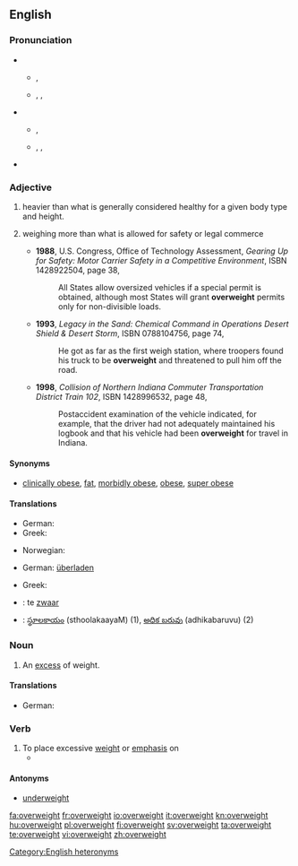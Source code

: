 ==English==

===Pronunciation===
* {{sense|adjective}}
** {{a|UK}} {{IPA|/ˌəʊvəˈweɪt/}}, {{SAMPA|/%@Uv@"weIt/}}
** {{a|US}} {{enPR|ō'vər-wātʹ}}, {{IPA|/ˌoʊvɚˈweɪt/}}, {{SAMPA|/%oUv@`"weIt/}}
* {{sense|noun}}
** {{a|UK}} {{IPA|/ˈəʊvəweɪt/}}, {{SAMPA|/"@Uv@weIt/}}
** {{a|US}} {{enPR|ōʹvər-wāt}}, {{IPA|/ˈoʊvɚweɪt/}}, {{SAMPA|/"oUv@`weIt/}}
* {{rhymes|eɪt}}

===Adjective===
{{en-adj}}

# {{context|of a person}} heavier than what is generally considered healthy for a given body type and height.
# {{context|transportation industry|of a vehicle}} weighing more than what is allowed for safety or legal commerce
#* '''1988''', U.S. Congress, Office of Technology Assessment, ''Gearing Up for Safety: Motor Carrier Safety in a Competitive Environment'', ISBN 1428922504, page 38,
#*: All States allow oversized vehicles if a special permit is obtained, although most States will grant '''overweight''' permits only for non-divisible loads.
#* '''1993''', ''Legacy in the Sand: Chemical Command in Operations Desert Shield & Desert Storm'', ISBN 0788104756, page 74,
#*: He got as far as the first weigh station, where troopers found his truck to be '''overweight''' and threatened to pull him off the road.
#* '''1998''', ''Collision of Northern Indiana Commuter Transportation District Train 102'', ISBN 1428996532, page 48,
#*: Postaccident examination of the vehicle indicated, for example, that the driver had not adequately maintained his logbook and that his vehicle had been '''overweight''' for travel in Indiana.

====Synonyms====
* {{sense|of a person}} [[clinically obese]], [[fat]], [[morbidly obese]], [[obese]], [[super obese]]
{{ws_refer|fat|obese}}

====Translations====
{{trans-top|of a person, heavier than is healthy}}
* German: {{t+|de|übergewichtig}}
* Greek: {{t|el|υπέρβαρος|m|tr=ypérvaros}}
{{trans-mid}}
* Norwegian: {{t|no|overvektig}}
{{trans-bottom}}

{{trans-top|of a vehicle, weighing more than is allowed}}
* German: [[überladen]]
{{trans-mid}}
* Greek: {{t|el|υπέρβαρος|m|tr=ypérvaros}}
{{trans-bottom}}

{{checktrans}}
* {{ttbc|Dutch}}: te [[zwaar]]
* {{ttbc|Telugu}}: [[స్థూలకాయం]] (sthoolakaayaM) (1), [[అధిక బరువు]] (adhikabaruvu) (2)

===Noun===
{{en-noun|-}}

# An [[excess]] of weight.

====Translations====
* German: {{t+|de|Übergewicht|n}}

===Verb===
{{en-verb}}

# To place excessive [[weight]] or [[emphasis]] on
#* {{quote-news|2009|January 11|Geraldine Fabrikant|How Safe Is That Nest Egg, Anyhow?|New York Times|url=http://www.nytimes.com/2009/01/11/business/mutfund/11safe.html
|passage=Kinnel explained it, the problem at Select High Income was that it '''overweighted''' mortgage bonds and underweighted other types of corporate debt, a strategy that backfired when the mortgage market collapsed. }}

====Antonyms====
* [[underweight]]

[[Category:English heteronyms]]

[[fa:overweight]]
[[fr:overweight]]
[[io:overweight]]
[[it:overweight]]
[[kn:overweight]]
[[hu:overweight]]
[[pl:overweight]]
[[fi:overweight]]
[[sv:overweight]]
[[ta:overweight]]
[[te:overweight]]
[[vi:overweight]]
[[zh:overweight]]